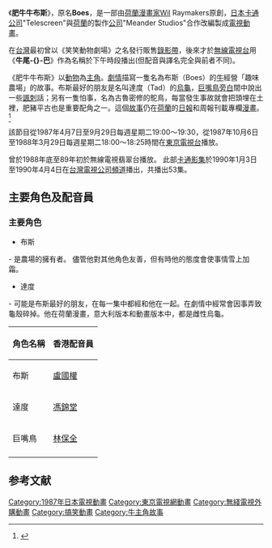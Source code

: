 {{noteTA
|T=zh-tw:牛尾巴; zh-hk:肥牛牛布斯
|G1=Games
|1=zh-tw:牛尾巴; zh-hk:肥牛牛布斯
|2=zh-tw:哞哞; zh-hk:布斯
}}

{{Infobox animanga/Headerofja
|標題= 肥牛牛布斯
|圖像= 
|尺寸= 250px
|說明= 
|日文名稱= げらげらブース物語
|英文名稱= Ox Tales 
|假名= ～ものがたり
|羅馬字= Geragera Būsu Monogatari
|類型= [[喜劇|喜劇]]
}}
{{Infobox animanga/Footerofja}}

《'''肥牛牛布斯'''》，原名'''Boes'''，是一部由[[荷蘭|荷蘭]][[漫畫家|漫畫家]]Wil Raymakers原創，[[日本|日本]][[卡通|卡通]][[公司|公司]]"Telescreen"與[[荷蘭|荷蘭]]的製作[[公司|公司]]"Meander Studios"合作改編製成[[電視動畫|電視動畫]]。

在[[台灣|台灣]]最初曾以《笑笑動物劇場》之名發行販售[[錄影帶|錄影帶]]，後來才於[[無線電視台|無線電視台]]用《'''牛尾-{}-巴'''》作為名稱於下午時段播出(但配音與譯名完全與前者不同)。

《肥牛牛布斯》以[[動物|動物]]為[[主角|主角]]。[[劇情|劇情]]描寫一隻名為布斯（Boes）的[[牛|牛]]經營「趣味農場」的故事。布斯最好的朋友是名叫達度（Tad）的[[烏龜|烏龜]]，[[巨嘴鳥|巨嘴鳥]][[旁白|旁白]]間中說出一些[[諷刺|諷刺]]話；另有一隻怕事，名為古魯密修的鴕鳥，每當發生事故就會把頭埋在土裡，肥豬平古也是重要配角之一。這個[[故事|故事]]仍在[[荷蘭|荷蘭]]的[[日報|日報]]和周報刊載專欄[[漫畫|漫畫]]。<ref>{{Cite web |url=http://www.nationmaster.com/encyclopedia/Ox-Tales |title=存档副本 |access-date=2008-09-29 |archive-url=https://web.archive.org/web/20080708012206/http://www.nationmaster.com/encyclopedia/Ox-Tales |archive-date=2008-07-08 |dead-url=yes }}</ref>

該節目從1987年4月7日至9月29日每週星期二19:00～19:30，從1987年10月6日至1988年3月29日每週星期二18:00～18:25時間在[[東京電視台|東京電視台]]播放。

曾於1988年底至89年初於無線電視翡翠台播放。
此部[[卡通|卡通]][[影集|影集]]於1990年1月3日至1990年4月4日在[[台灣電視公司|台灣電視公司]][[頻道|頻道]]播出，共播出53集。

==主要角色及配音員==
===主要角色===
* 布斯 
- 是農場的擁有者。 儘管他對其他角色友善，但有時他的態度會使事情雪上加霜。
* 達度
- 可能是布斯最好的朋友，在每一集中都經和他在一起。在劇情中經常會因事弄致龜殼碎掉。他在荷蘭漫畫，意大利版本和動畫版本中，都是雌性烏龜。 
 

{| class="sortable prettytable"
|-
! 角色名稱 !! 香港配音員 
|-
|布斯 || [[盧國權|盧國權]]
|-
|達度 || [[馮錦堂|馮錦堂]]
|-
|巨嘴鳥 || [[林保全|林保全]]
|-
|}

==参考文献==
<div class="references-small">
<references />
</div>
{{笹川浩執導作品}}
{{DEFAULTSORT:Geragera Buusu Monogatari}}
[[Category:1987年日本電視動畫|Category:1987年日本電視動畫]]
[[Category:東京電視網動畫|Category:東京電視網動畫]]
[[Category:無綫電視外購動畫|Category:無綫電視外購動畫]]
[[Category:搞笑動畫|Category:搞笑動畫]]
[[Category:牛主角故事|Category:牛主角故事]]